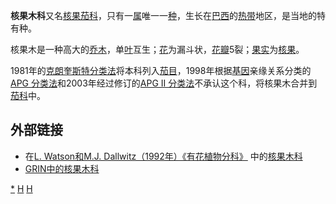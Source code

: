 {{Speciesbox 
| name = 核果木
| taxon = Duckeodendron cestroides 
| grandparent_authority = Kuhlm. (1950)
| parent_authority = 
| authority = 
}}

'''核果木科'''又名[[核果茄科|核果茄科]]，只有一[[属|属]]唯一一[[种|种]]，生长在[[巴西|巴西]]的[[热带|热带]]地区，是当地的特有种。

核果木是一种高大的[[乔木|乔木]]，单[[叶|叶]]互生；[[花|花]]为漏斗状，[[花瓣|花瓣]]5裂；[[果实|果实]]为[[核果|核果]]。

1981年的[[克朗奎斯特分类法|克朗奎斯特分类法]]将本科列入[[茄目|茄目]]，1998年根据[[基因|基因]]亲缘关系分类的[[APG_分类法|APG 分类法]]和2003年经过修订的[[APG_II_分类法|APG II 分类法]]不承认这个科，将核果木合并到[[茄科|茄科]]中。

== 外部链接 ==
*在[http://delta-intkey.com/angio/ L. Watson和M.J. Dallwitz（1992年）《有花植物分科》] {{Wayback|url=http://delta-intkey.com/angio/ |date=20070103200438 }}中的[http://delta-intkey.com/angio/www/duckeode.htm 核果木科] {{Wayback|url=http://delta-intkey.com/angio/www/duckeode.htm |date=20210122052155 }}
*[http://www.ars-grin.gov/cgi-bin/npgs/html/family.pl?394 GRIN中的核果木科] {{Wayback|url=http://www.ars-grin.gov/cgi-bin/npgs/html/family.pl?394 |date=20130222195649 }}
{{Taxonbar|from=Q1017218}}

[[Category:核果木科|*]]
[[Category:植物科名|H]]
[[Category:美洲植物|H]]